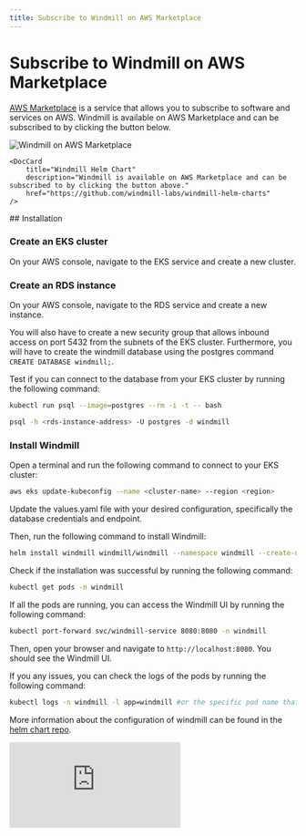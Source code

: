 ```yaml
---
title: Subscribe to Windmill on AWS Marketplace
---
```



# Subscribe to Windmill on AWS Marketplace

[AWS Marketplace](https://aws.amazon.com/marketplace/) is a service that allows you to subscribe to software and services on AWS. Windmill is available on AWS Marketplace and can be subscribed to by clicking the button below.

<div style={{textAlign: 'center', width: '100%', display: 'flex', justifyContent: 'center'}}>
  <img
    src={require('./aws_marketplace.png').default}
    alt="Windmill on AWS Marketplace"
    style={{
      height: '300px',
      maxWidth: '100%',
      display: 'block'
    }}
  />
</div>

<div className="grid grid-cols-2 gap-6 mb-4">
	<DocCard
		title="Windmill on AWS Marketplace"
		description="Windmill is available on AWS Marketplace and can be subscribed to by clicking the button above."
		href="https://aws.amazon.com/marketplace/pp/prodview-gojmh6g2hrdzo"
	/>

	<DocCard
		title="Windmill Helm Chart"
		description="Windmill is available on AWS Marketplace and can be subscribed to by clicking the button above."
		href="https://github.com/windmill-labs/windmill-helm-charts"
	/>
</div>
## Installation

### Create an EKS cluster

On your AWS console, navigate to the EKS service and create a new cluster.

### Create an RDS instance

On your AWS console, navigate to the RDS service and create a new instance.

You will also have to create a new security group that allows inbound access on port 5432 from the subnets of the EKS cluster. Furthermore, you will have to create the windmill database using the postgres command `CREATE DATABASE windmill;`.

Test if you can connect to the database from your EKS cluster by running the following command:

```bash
kubectl run psql --image=postgres --rm -i -t -- bash

psql -h <rds-instance-address> -U postgres -d windmill
```

### Install Windmill

Open a terminal and run the following command to connect to your EKS cluster:

```bash
aws eks update-kubeconfig --name <cluster-name> --region <region>
```

Update the values.yaml file with your desired configuration, specifically the database credentials and endpoint.

Then, run the following command to install Windmill:

```bash
helm install windmill windmill/windmill --namespace windmill --create-namespace
```

Check if the installation was successful by running the following command:

```bash
kubectl get pods -n windmill
```

If all the pods are running, you can access the Windmill UI by running the following command:

```bash
kubectl port-forward svc/windmill-service 8080:8080 -n windmill
```

Then, open your browser and navigate to `http://localhost:8080`. You should see the Windmill UI.

If you any issues, you can check the logs of the pods by running the following command:

```bash
kubectl logs -n windmill -l app=windmill #or the specific pod name that has the issue
```

More information about the configuration of windmill can be found in the [helm chart repo](https://github.com/windmill-labs/windmill-helm-charts).

<iframe
    style={{ aspectRatio: '16/9' }}
    src="https://www.youtube.com/embed/15zvnA2P7sg?vq=hd720"
    title="YouTube video player"
    frameBorder="0"
    allow="accelerometer; autoplay; clipboard-write; encrypted-media; gyroscope; picture-in-picture; web-share"
    allowFullScreen
    className="border-2 rounded-lg object-cover w-full dark:border-gray-800"
></iframe>